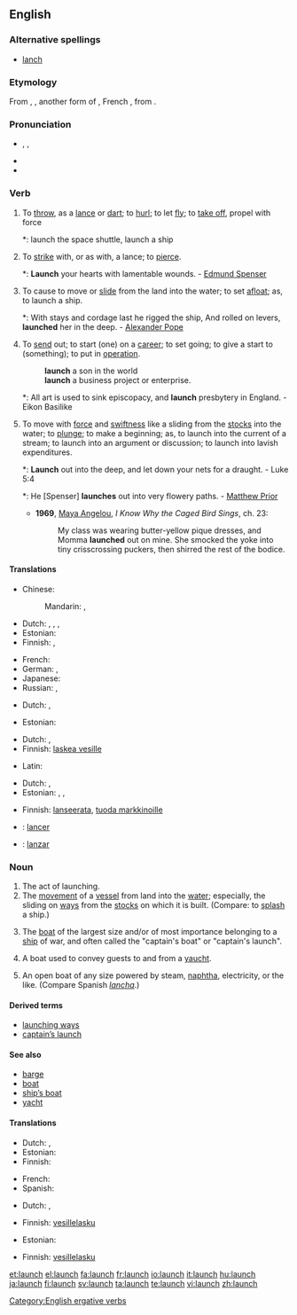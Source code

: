 ==English==

===Alternative spellings===
* [[lanch]]

===Etymology===
From {{etyl|ang}} {{term|launchen||to throw as a lance|lang=ang}}, {{etyl|fro}} {{term|lanchier|lang=fro}}, another form of {{term|lancier|lang=fro}}, French {{term|lancer|lang=fr}}, from {{term|lance|lang=fr}}.

===Pronunciation===
* {{enPR|lônch}}, {{IPA|/lɔːntʃ/}}, {{SAMPA|/lO:ntS/}}
* {{audio|en-us-launch.ogg|Audio (US)}}
* {{rhymes|ɔːntʃ}}

===Verb===
{{en-verb|launch|es}}

# {{transitive}} To [[throw]], as a [[lance]] or [[dart]]; to [[hurl]]; to let [[fly]]; to [[take off]], propel with force
#*: launch the space shuttle, launch a ship
# {{transitive|obsolete}} To [[strike]] with, or as with, a lance; to [[pierce]].
#*: {{rfdate}} '''Launch''' your hearts with lamentable wounds. - [[w:Edmund Spenser|Edmund Spenser]]
# {{transitive}} To cause to move or [[slide]] from the land into the water; to set [[afloat]]; as, to launch a ship.
#*: {{rfdate}} With stays and cordage last he rigged the ship, And rolled on levers, '''launched''' her in the deep. - [[w:Alexander Pope|Alexander Pope]]
# {{transitive}} To [[send]] out; to start (one) on a [[career]]; to set going; to give a start to (something); to put in [[operation]].
#: '''launch''' a son in the world
#: '''launch''' a business project or enterprise.
#*: {{rfdate}} All art is used to sink episcopacy, and '''launch''' presbytery in England. - Eikon Basilike
# {{intransitive|often with out}} To move with [[force]] and [[swiftness]] like a sliding from the [[stock]]s into the water; to [[plunge]]; to make a beginning; as, to launch into the current of a stream; to launch into an argument or discussion; to launch into lavish expenditures.
#*: {{rfdate}} '''Launch''' out into the deep, and let down your nets for a draught. - Luke 5:4
#*: {{rfdate}} He [Spenser] '''launches''' out into very flowery paths. - [[w:Matthew Prior|Matthew Prior]]
#* '''1969''', [[w:Maya Angelou|Maya Angelou]], ''I Know Why the Caged Bird Sings'', ch. 23:
#*: My class was wearing butter-yellow pique dresses, and Momma '''launched''' out on mine. She smocked the yoke into tiny crisscrossing puckers, then shirred the rest of the bodice.

{{rfex|transform these ‘as’ clauses to example sentences}}

====Translations====
{{trans-top|throw, hurl, let fly, propel with force}}
* Chinese:
*: Mandarin: {{t|cmn|發射|sc=Hani}}, {{t|cmn|发射|tr=fāshè|sc=Hani}}
* Dutch: {{t+|nl|werpen}}, {{t+|nl|gooien}}, {{t+|nl|smijten}}, {{t-|nl|lanceren}}
* Estonian: {{t-|et|heitma}}
* Finnish: {{t-|fi|laukaista}}, {{t+|fi|heittää}}
{{trans-mid}}
* French: {{t+|fr|lancer}}
* German: {{t|de|abschießen}},  {{t|de|lancieren}}
* Japanese: {{t|ja|発射|tr=はっしゃする, hassha-surú|alt=発射する|sc=Jpan}}
* Russian: {{t|ru|запускать|tr=zapuskát'|sc=Cyrl}} {{impf}},  {{t|ru|запустить|tr=zapustít'|sc=Cyrl}} {{pf}}
{{trans-bottom}}

{{trans-top|strike with, or as with, a lance; to pierce}}
* Dutch: {{t|nl|spietsen}}, {{t|nl|doorboren}}
{{trans-mid}}
* Estonian: {{t|et|sööstma}}
{{trans-bottom}}

{{trans-top|cause to move or slide from the land into the water}}
* Dutch: {{t-|nl|lanceren}}, {{t|nl|te water laten}}
* Finnish: [[laskea vesille]]
{{trans-mid}}
* Latin: {{t+|la|deduco|alt=dēdūcō}}
{{trans-bottom}}

{{trans-top|send out; start on a career; set going; give a start to; put in operation}}
* Dutch: {{t-|nl|lanceren}}, {{t+|nl|aanzetten}}
* Estonian: {{t|et|välja saatma}}, {{t|et|käivitama}}, {{t|et|alustama}}
{{trans-mid}}
* Finnish: [[lanseerata]], [[tuoda markkinoille]]
{{trans-bottom}}

{{checktrans-top}}
* {{ttbc|French}}: [[lancer]]
* {{ttbc|Spanish}}: [[lanzar]]
{{checktrans-bottom}}

===Noun===
{{en-noun|es}}

# The act of launching.
# The [[movement]] of a [[vessel]] from land into the [[water]]; especially, the sliding on [[ways]] from the [[stocks]] on which it is built. (Compare: to [[splash]] a ship.)
# {{context|nautical}} The [[boat]] of the largest size and/or of most importance belonging to a [[ship]] of war, and often called the "captain's boat" or "captain's launch".
# {{context|nautical}} A boat used to convey guests to and from a [[yaucht]]. 
# {{context|nautical}} An open boat of any size powered by steam, [[naphtha]], electricity, or the like. (Compare Spanish ''[[lancha]]''.)

====Derived terms====
* [[launching ways]]
* [[captain’s launch]]

====See also====
* [[barge]]
* [[boat]]
* [[ship’s boat]]
* [[yacht]]

====Translations====
{{trans-top|act of launching}}
* Dutch: {{t+|nl|worp|m}},  {{t-|nl|lancering|f}}
* Estonian: {{t|et|heide}}
* Finnish: {{t-|fi|laukaisu}}
{{trans-mid}}
* French: {{t+|fr|lancement|m}}
* Spanish: {{t-|es|lanzamiento|m}}
{{trans-bottom}}

{{trans-top|movement of a vessel from land into the water}}
* Dutch: {{t-|nl|lancering|f}}, {{t|nl|tewaterlating|f}}
{{trans-mid}}
* Finnish: [[vesillelasku]]
{{trans-bottom}}

{{trans-top|boat of the largest size belonging to a ship of war}}
* Estonian: {{t|et|kaater}}
{{trans-mid}}
* Finnish: [[vesillelasku]]
{{trans-bottom}}

{{anagrams:en/achlnu}}
[[Category:English ergative verbs]]

[[et:launch]]
[[el:launch]]
[[fa:launch]]
[[fr:launch]]
[[io:launch]]
[[it:launch]]
[[hu:launch]]
[[ja:launch]]
[[fi:launch]]
[[sv:launch]]
[[ta:launch]]
[[te:launch]]
[[vi:launch]]
[[zh:launch]]